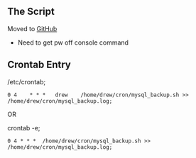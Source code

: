 ==The Script==
Moved to [https://github.com/invadelabs/cron-invadelabs/blob/master/mysql_backup.sh GitHub]
*Need to get pw off console command

==Crontab Entry==
/etc/crontab;
<pre>0 4 	* * * 	drew	/home/drew/cron/mysql_backup.sh >> /home/drew/cron/mysql_backup.log;</pre>

OR

crontab -e;
<pre>0 4 * * *	/home/drew/cron/mysql_backup.sh >> /home/drew/cron/mysql_backup.log;</pre>